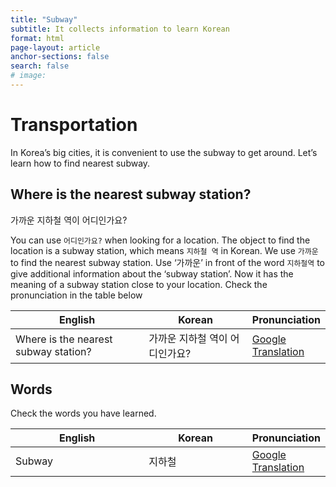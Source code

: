 ```yaml
---
title: "Subway"
subtitle: It collects information to learn Korean
format: html
page-layout: article
anchor-sections: false
search: false
# image:
---
```


# Transportation{.unnumbered}

In Korea's big cities, it is convenient to use the subway to get around.
Let's learn how to find nearest subway.

::: {.callout-note icon=false}
## Where is the nearest subway station?
가까운 지하철 역이 어디인가요?
:::

You can use `어디인가요?` when looking for a location. The object to find the location is a subway station, which means `지하철 역` in Korean.
We use `가까운` to find the nearest subway station. Use '가까운' in front of the word `지하철역` to give additional information about the 'subway station'. Now it has the meaning of a subway station close to your location.
Check the pronunciation in the table below


| English                             | Korean                       | Pronunciation    |
|-------------------------------------| -----------------------------| -----------------|
|Where is the nearest subway station? | 가까운 지하철 역이 어디인가요? | <a href="https://www.google.com/search?q=%EC%A7%80%ED%95%98%EC%B2%A0+%EC%82%AC%EC%A0%84&sca_esv=560391173&ei=BIzqZJfuHvXPseMPhYKNgAI&ved=0ahUKEwiXgP-3vvuAAxX1Z2wGHQVBAyAQ4dUDCBA&uact=5&oq=%EC%A7%80%ED%95%98%EC%B2%A0+%EC%82%AC%EC%A0%84&gs_lp=Egxnd3Mtd2l6LXNlcnAiEOyngO2VmOyyoCDsgqzsoIRIpxxQ2QVYpBtwB3gBkAEAmAHSAqABygyqAQc5LjIuMS4xuAEDyAEA-AEBqAIAwgIKEAAYRxjWBBiwA8ICBxAAGIoFGEPCAgsQLhiABBixAxiDAcICDRAuGIoFGMcBGNEDGEPCAgUQABiABMICCBAAGIAEGLEDwgILEAAYgAQYsQMYgwHCAgQQLhgDwgIFEC4YgATCAg4QLhiABBixAxjHARjRA8ICERAuGIAEGLEDGIMBGMcBGNEDwgIEEAAYA8ICCBAuGIAEGLED4gMEGAAgQYgGAZAGCg&sclient=gws-wiz-serp" target='_blank'>Google Translation</a>|



## Words
Check the words you have learned.

| English                             | Korean                       | Pronunciation    |
|-------------------------------------| -----------------------------| -----------------|
| Subway  | 지하철 | <a href="https://www.google.com/search?q=%EC%A7%80%ED%95%98%EC%B2%A0+%EC%82%AC%EC%A0%84&sca_esv=560391173&ei=BIzqZJfuHvXPseMPhYKNgAI&ved=0ahUKEwiXgP-3vvuAAxX1Z2wGHQVBAyAQ4dUDCBA&uact=5&oq=%EC%A7%80%ED%95%98%EC%B2%A0+%EC%82%AC%EC%A0%84&gs_lp=Egxnd3Mtd2l6LXNlcnAiEOyngO2VmOyyoCDsgqzsoIRIpxxQ2QVYpBtwB3gBkAEAmAHSAqABygyqAQc5LjIuMS4xuAEDyAEA-AEBqAIAwgIKEAAYRxjWBBiwA8ICBxAAGIoFGEPCAgsQLhiABBixAxiDAcICDRAuGIoFGMcBGNEDGEPCAgUQABiABMICCBAAGIAEGLEDwgILEAAYgAQYsQMYgwHCAgQQLhgDwgIFEC4YgATCAg4QLhiABBixAxjHARjRA8ICERAuGIAEGLEDGIMBGMcBGNEDwgIEEAAYA8ICCBAuGIAEGLED4gMEGAAgQYgGAZAGCg&sclient=gws-wiz-serp)" target='_blank'>Google Translation</a> |
